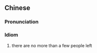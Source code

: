 {{also|百无一二}}
==Chinese==
{{zh-forms|s=百无一二}}

===Pronunciation===
{{zh-pron
|m=bǎi wú 一 èr
|cat=id
}}

===Idiom===
{{zh-idiom}}

# there are no more than a few people left